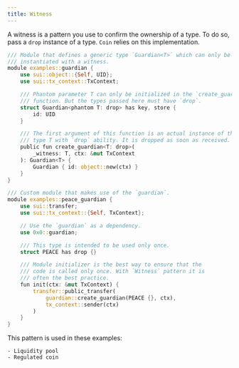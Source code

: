 ```yaml
---
title: Witness
---
```


A witness is a pattern you use to confirm the ownership of a type. To do so, pass a `drop` instance of a type. `Coin` relies on this implementation.

```rust
/// Module that defines a generic type `Guardian<T>` which can only be
/// instantiated with a witness.
module examples::guardian {
    use sui::object::{Self, UID};
    use sui::tx_context::TxContext;

    /// Phantom parameter T can only be initialized in the `create_guardian`
    /// function. But the types passed here must have `drop`.
    struct Guardian<phantom T: drop> has key, store {
        id: UID
    }

    /// The first argument of this function is an actual instance of the
    /// type T with `drop` ability. It is dropped as soon as received.
    public fun create_guardian<T: drop>(
        _witness: T, ctx: &mut TxContext
    ): Guardian<T> {
        Guardian { id: object::new(ctx) }
    }
}

/// Custom module that makes use of the `guardian`.
module examples::peace_guardian {
    use sui::transfer;
    use sui::tx_context::{Self, TxContext};

    // Use the `guardian` as a dependency.
    use 0x0::guardian;

    /// This type is intended to be used only once.
    struct PEACE has drop {}

    /// Module initializer is the best way to ensure that the
    /// code is called only once. With `Witness` pattern it is
    /// often the best practice.
    fun init(ctx: &mut TxContext) {
        transfer::public_transfer(
            guardian::create_guardian(PEACE {}, ctx),
            tx_context::sender(ctx)
        )
    }
}
```

This pattern is used in these examples:

    - Liquidity pool
    - Regulated coin
